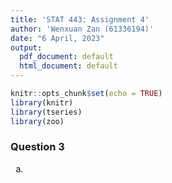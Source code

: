 ```yaml
---
title: 'STAT 443: Assignment 4'
author: 'Wenxuan Zan (61336194)'
date: "6 April, 2023"
output:
  pdf_document: default
  html_document: default
---
```


```r
knitr::opts_chunk$set(echo = TRUE)
library(knitr)
library(tseries)
library(zoo)
```

### Question 3
a)
```r

```


